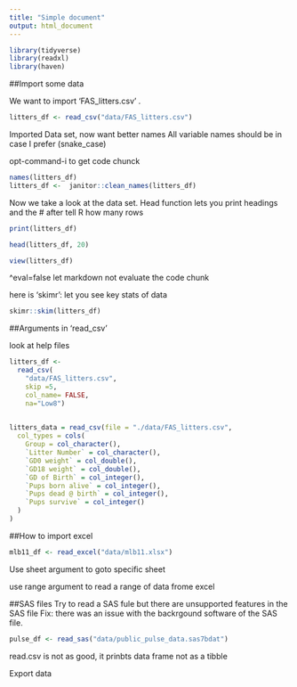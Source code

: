 ```yaml
---
title: "Simple document"
output: html_document
---
```


```r
library(tidyverse)
library(readxl)
library(haven)
```

##Import some data 

We want to import 'FAS_litters.csv' . 

```r
litters_df <- read_csv("data/FAS_litters.csv")
```

Imported Data set, now want better names 
All variable names should be in case I prefer (snake_case)

opt-command-i to get code chunck
```r
names(litters_df)
litters_df <-  janitor::clean_names(litters_df)

```

Now we take a look at the data set.
Head function lets you print headings and the # after tell R how many rows

```r
print(litters_df)

head(litters_df, 20)
```

```r
view(litters_df)
```
^eval=false let markdown not evaluate the code chunk 

here is 'skimr': let you see key stats of data
```r
skimr::skim(litters_df)
```

##Arguments in 'read_csv'

look at help files

```r
litters_df <- 
  read_csv(
    "data/FAS_litters.csv",
    skip =5,
    col_name= FALSE,
    na="Low8")
  
```

```r
litters_data = read_csv(file = "./data/FAS_litters.csv",
  col_types = cols(
    Group = col_character(),
    `Litter Number` = col_character(),
    `GD0 weight` = col_double(),
    `GD18 weight` = col_double(),
    `GD of Birth` = col_integer(),
    `Pups born alive` = col_integer(),
    `Pups dead @ birth` = col_integer(),
    `Pups survive` = col_integer()
  )
)
```

##How to import excel
```r
mlb11_df <- read_excel("data/mlb11.xlsx")
```
Use sheet argument to goto specific sheet

use range argument to read a range of data frome excel 


##SAS files
Try to read a SAS  fule but there are unsupported features in the SAS file
Fix: there was an issue with the backrgound software of the SAS file.
```r
pulse_df <- read_sas("data/public_pulse_data.sas7bdat")
```


read.csv is not as good, it prinbts data frame not as a tibble 

Export data


